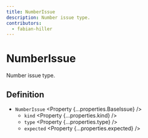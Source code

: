 ```yaml
---
title: NumberIssue
description: Number issue type.
contributors:
  - fabian-hiller
---
```



# NumberIssue

Number issue type.

## Definition

- `NumberIssue` <Property {...properties.BaseIssue} />
  - `kind` <Property {...properties.kind} />
  - `type` <Property {...properties.type} />
  - `expected` <Property {...properties.expected} />
